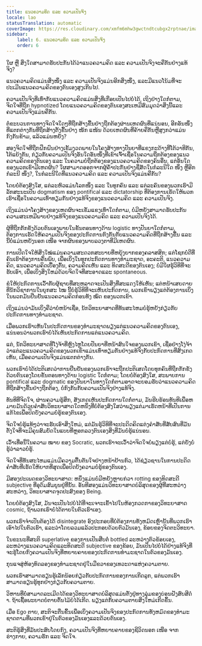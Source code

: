 ```yaml
---
title: ແນວຄວາມຄິດ ແລະ ຄວາມເປັນຈິງ
locale: lao
statusTranslation: automatic
coverImage: https://res.cloudinary.com/xmfm6mhw3gwctndtcubgx2rptnae/image/upload/v1741354419/small_cover_la_gran_rebelion_28716e29d2.webp
sidebar:
    label: 6. ແນວຄວາມຄິດ ແລະ ຄວາມເປັນຈິງ
    order: 6
---
```

ໃຜ ຫຼື ສິ່ງໃດສາມາດຮັບປະກັນໄດ້ວ່າແນວຄວາມຄິດ ແລະ ຄວາມເປັນຈິງຈະຄືກັນຢ່າງແທ້ຈິງ?

ແນວຄວາມຄິດແມ່ນສິ່ງໜຶ່ງ ແລະ ຄວາມເປັນຈິງແມ່ນອີກສິ່ງໜຶ່ງ, ແລະມີແນວໂນ້ມທີ່ຈະປະເມີນແນວຄວາມຄິດຂອງຕົນເອງສູງເກີນໄປ.

ຄວາມເປັນຈິງທີ່ເທົ່າກັບແນວຄວາມຄິດແມ່ນສິ່ງທີ່ເກືອບເປັນໄປບໍ່ໄດ້, ເຖິງຢ່າງໃດກໍ່ຕາມ, ຈິດໃຈທີ່ຖືກ hypnotized ໂດຍແນວຄວາມຄິດຂອງຕົນເອງສະເຫມີສົມມຸດວ່າສິ່ງນີ້ແລະຄວາມເປັນຈິງແມ່ນຄືກັນ.

ຕໍ່ຂະບວນການທາງຈິດໃຈໃດໆທີ່ຖືກສ້າງຂື້ນຢ່າງຖືກຕ້ອງຜ່ານເຫດຜົນທີ່ແນ່ນອນ, ອີກອັນໜຶ່ງທີ່ແຕກຕ່າງກັນທີ່ຖືກສ້າງຕັ້ງຂື້ນຢ່າງ ໜັກ ແໜ້ນ ດ້ວຍເຫດຜົນທີ່ຄ້າຍຄືກັນຫຼືສູງກວ່າແມ່ນກົງກັນຂ້າມ, ແລ້ວແມ່ນຫຍັງ?

ສອງຈິດໃຈທີ່ຖືກຝຶກຝົນຢ່າງເຂັ້ມງວດພາຍໃນໂຄງສ້າງທາງປັນຍາທີ່ແຂງກະດ້າງທີ່ໂຕ້ວາທີກັນ, ໂຕ້ແຍ້ງກັນ, ກ່ຽວກັບຄວາມເປັນຈິງອັນໃດອັນໜຶ່ງທີ່ເຂົາເຈົ້າເຊື່ອໃນຄວາມຖືກຕ້ອງຂອງແນວຄວາມຄິດຂອງຕົນເອງ ແລະ ໃນຄວາມບໍ່ຖືກຕ້ອງຂອງແນວຄວາມຄິດຂອງຄົນອື່ນ, ແຕ່ອັນໃດຂອງພວກເຂົາມີເຫດຜົນ? ໃຜສາມາດອອກຈາກຜູ້ຄໍ້າປະກັນຢ່າງຊື່ສັດໃນກໍລະນີໃດ ໜຶ່ງ ຫຼືອີກກໍລະນີ ໜຶ່ງ?, ໃນກໍລະນີໃດທີ່ແນວຄວາມຄິດ ແລະ ຄວາມເປັນຈິງແມ່ນຄືກັນ?

ໂດຍບໍ່ຕ້ອງສົງໃສ, ແຕ່ລະຫົວແມ່ນໂລກໜຶ່ງ ແລະ ໃນທຸກຄົນ ແລະ ແຕ່ລະຄົນຂອງພວກເຮົາມີລັກສະນະເປັນ dogmatism ຂອງ pontifical ແລະ dictatorship ທີ່ຕ້ອງການເຮັດໃຫ້ພວກເຮົາເຊື່ອໃນຄວາມເທົ່າທຽມກັນຢ່າງແທ້ຈິງຂອງແນວຄວາມຄິດ ແລະ ຄວາມເປັນຈິງ.

ເຖິງແມ່ນວ່າໂຄງສ້າງຂອງເຫດຜົນຈະເຂັ້ມແຂງເທົ່າໃດກໍ່ຕາມ, ບໍ່ມີຫຍັງສາມາດຮັບປະກັນຄວາມສະເຫມີພາບຢ່າງແທ້ຈິງຂອງແນວຄວາມຄິດ ແລະ ຄວາມເປັນຈິງໄດ້.

ຜູ້ທີ່ຖືກກັກຂັງດ້ວຍຕົນເອງພາຍໃນຂັ້ນຕອນທາງດ້ານ logistic ທາງປັນຍາໃດກໍ່ຕາມ, ຕ້ອງການເຮັດໃຫ້ຄວາມເປັນຈິງຂອງປະກົດການກົງກັນກັບແນວຄວາມຄິດທີ່ຖືກສ້າງຂື້ນ ແລະ ນີ້ບໍ່ແມ່ນຫຍັງນອກ ເໜືອ ຈາກຜົນຂອງພາບລວງຕາທີ່ມີເຫດຜົນ.

ການເປີດໃຈໃຫ້ສິ່ງໃໝ່ແມ່ນຄວາມສະດວກສະບາຍທີ່ຫຍຸ້ງຍາກຂອງຄລາສສິກ; ແຕ່ໂຊກບໍ່ດີທີ່ຄົນເຮົາຕ້ອງການຄົ້ນພົບ, ເພື່ອເບິ່ງໃນທຸກປະກົດການທາງທໍາມະຊາດ, ອະຄະຕິ, ແນວຄວາມຄິດ, ແນວຄວາມຄິດເບື້ອງຕົ້ນ, ຄວາມຄິດເຫັນ ແລະ ທິດສະດີຂອງຕົນເອງ; ບໍ່ມີໃຜຮູ້ວິທີທີ່ຈະຮັບເອົາ, ເພື່ອເບິ່ງສິ່ງໃຫມ່ດ້ວຍຈິດໃຈທີ່ສະອາດແລະ spontaneous.

ຂໍໃຫ້ປະກົດການເວົ້າກັບຜູ້ຊາຍທີ່ສະຫລາດຈະເປັນສິ່ງທີ່ສະແດງໃຫ້ເຫັນ; ແຕ່ຫນ້າເສຍດາຍທີ່ນັກວິຊາການໃນຍຸກສະ ໄໝ ນີ້ບໍ່ຮູ້ວິທີທີ່ຈະເຫັນປະກົດການ, ພວກເຂົາພຽງແຕ່ຕ້ອງການເບິ່ງໃນພວກມັນຢືນຢັນແນວຄວາມຄິດກ່ອນທັງ ໝົດ ຂອງພວກເຂົາ.

ເຖິງແມ່ນວ່າມັນເບິ່ງຄືວ່າບໍ່ຫນ້າເຊື່ອ, ນັກວິທະຍາສາດທີ່ທັນສະໄຫມບໍ່ຮູ້ຫຍັງກ່ຽວກັບປະກົດການທາງທໍາມະຊາດ.

ເມື່ອພວກເຮົາເຫັນໃນປະກົດການຂອງທໍາມະຊາດພຽງແຕ່ແນວຄວາມຄິດຂອງຕົນເອງ, ແນ່ນອນວ່າພວກເຮົາບໍ່ໄດ້ເຫັນປະກົດການແຕ່ແນວຄວາມຄິດ.

ແຕ່, ນັກວິທະຍາສາດທີ່ໂງ່ຈ້າທີ່ຫຼົງໄຫຼໂດຍປັນຍາທີ່ຫນ້າສົນໃຈຂອງພວກເຂົາ, ເຊື່ອຢ່າງໂງ່ຈ້າວ່າແຕ່ລະແນວຄວາມຄິດຂອງພວກເຂົາແມ່ນເທົ່າທຽມກັນຢ່າງແທ້ຈິງກັບປະກົດການທີ່ສັງເກດເຫັນ, ເມື່ອຄວາມເປັນຈິງແມ່ນແຕກຕ່າງກັນ.

ພວກເຮົາບໍ່ໄດ້ປະຕິເສດວ່າການຢືນຢັນຂອງພວກເຮົາຈະຖືກປະຕິເສດໂດຍທຸກຄົນທີ່ຖືກກັກຂັງດ້ວຍຕົນເອງໂດຍຂັ້ນຕອນທາງດ້ານ logistic ໃດກໍ່ຕາມ; ໂດຍບໍ່ຕ້ອງສົງໃສ, ສະພາບການ pontifical ແລະ dogmatic ຂອງປັນຍາໃນທາງໃດກໍ່ຕາມອາດຈະຍອມຮັບວ່າແນວຄວາມຄິດທີ່ຖືກສ້າງຂື້ນຢ່າງຖືກຕ້ອງ, ບໍ່ກົງກັນກັບຄວາມເປັນຈິງຢ່າງແທ້ຈິງ.

ທັນທີທີ່ຈິດໃຈ, ຜ່ານຄວາມຮູ້ສຶກ, ສັງເກດເຫັນປະກົດການໃດກໍ່ຕາມ, ມັນຮີບຮ້ອນທັນທີເພື່ອຫມາຍມັນດ້ວຍຄໍາສັບວິທະຍາສາດໃດຫນຶ່ງທີ່ບໍ່ຕ້ອງສົງໃສວ່າພຽງແຕ່ມາເຮັດຫນ້າທີ່ເປັນການແກ້ໄຂເພື່ອປິດບັງຄວາມບໍ່ຮູ້ຂອງຕົນເອງ.

ຈິດໃຈບໍ່ຮູ້ແທ້ໆວ່າຈະຮັບເອົາສິ່ງໃຫມ່, ແຕ່ມັນຮູ້ວິທີທີ່ຈະປະດິດຄິດແຕ່ງຄໍາສັບທີ່ສັບສົນທີ່ມັນຕັ້ງໃຈທີ່ຈະມີຄຸນສົມບັດໃນແບບທີ່ຫຼອກລວງຕົນເອງສິ່ງທີ່ມັນບໍ່ຮູ້ແນ່ນອນ.

ເວົ້າເທື່ອນີ້ໃນຄວາມ ໝາຍ ຂອງ Socratic, ພວກເຮົາຈະເວົ້າວ່າຈິດໃຈບໍ່ພຽງແຕ່ບໍ່ຮູ້, ແຕ່ຍັງບໍ່ຮູ້ວ່າລາວບໍ່ຮູ້.

ຈິດໃຈທີ່ທັນສະໄຫມແມ່ນມີຄວາມຕື້ນຕັນໃຈຢ່າງຫນ້າຢ້ານກົວ, ໄດ້ຊ່ຽວຊານໃນການປະດິດຄໍາສັບທີ່ເຮັດໃຫ້ຍາກທີ່ສຸດເພື່ອປິດບັງຄວາມບໍ່ຮູ້ຂອງຕົນເອງ.

ມີສອງປະເພດຂອງວິທະຍາສາດ: ຫນຶ່ງແມ່ນບໍ່ມີຫຍັງຫຼາຍກ່ວາ rotting ຂອງທິດສະດີ subjective ທີ່ອຸດົມສົມບູນຢູ່ທີ່ນັ້ນ. ອັນທີສອງແມ່ນວິທະຍາສາດບໍລິສຸດຂອງຜູ້ທີ່ສະຫວ່າງສະຫວ່າງ, ວິທະຍາສາດຈຸດປະສົງຂອງ Being.

ໂດຍບໍ່ຕ້ອງສົງໃສ, ມັນຈະເປັນໄປບໍ່ໄດ້ທີ່ຈະເຈາະເຂົ້າໄປໃນຫ້ອງກວດກາຂອງວິທະຍາສາດ cosmic, ຖ້າພວກເຮົາບໍ່ໄດ້ຕາຍໃນຕົວເຮົາເອງ.

ພວກເຮົາຈໍາເປັນຕ້ອງໄດ້ disintegrate ອົງປະກອບທີ່ບໍ່ຕ້ອງການທັງຫມົດເຫຼົ່ານັ້ນທີ່ພວກເຮົາເອົາໄປໃນຕົວເຮົາ, ແລະວ່າໂດຍລວມແລ້ວປະກອບດ້ວຍຕົວມັນເອງ, ຂ້ອຍຂອງຈິດຕະວິທະຍາ.

ໃນຂະນະທີ່ສະຕິ superlative ຂອງການເປັນສືບຕໍ່ bottled ລະຫວ່າງຕົວຂ້ອຍເອງ, ລະຫວ່າງແນວຄວາມຄິດແລະທິດສະດີ subjective ຂອງຂ້ອຍ, ມັນເປັນໄປບໍ່ໄດ້ຢ່າງແທ້ຈິງທີ່ຈະຮູ້ໂດຍກົງຄວາມເປັນຈິງທີ່ຫຍາບຄາຍຂອງປະກົດການທໍາມະຊາດໃນຕົວຂອງມັນເອງ.

ກຸນແຈສູ່ຫ້ອງທົດລອງຂອງທຳມະຊາດຢູ່ໃນມືຂວາຂອງເທວະດາແຫ່ງຄວາມຕາຍ.

ພວກເຮົາສາມາດຮຽນຮູ້ເລັກນ້ອຍກ່ຽວກັບປະກົດການຂອງການເກີດລູກ, ແຕ່ພວກເຮົາສາມາດຮຽນຮູ້ທຸກຢ່າງກ່ຽວກັບຄວາມຕາຍ.

ວິຫານທີ່ບໍ່ສາມາດລະເມີດໄດ້ຂອງວິທະຍາສາດບໍລິສຸດແມ່ນຕັ້ງຢູ່ທາງລຸ່ມຂອງບ່ອນຝັງສົບສີດໍາ. ຖ້າເຊື້ອພະຍາດບໍ່ຕາຍຕົ້ນໄມ້ບໍ່ໄດ້ເກີດ. ພຽງແຕ່ກັບຄວາມຕາຍສິ່ງໃຫມ່ເກີດຂຶ້ນ.

ເມື່ອ Ego ຕາຍ, ສະຕິຈະຕື່ນຂຶ້ນເພື່ອເບິ່ງຄວາມເປັນຈິງຂອງປະກົດການທັງຫມົດຂອງທໍາມະຊາດຕາມທີ່ພວກເຂົາຢູ່ໃນຕົວຂອງມັນເອງແລະດ້ວຍຕົນເອງ.

ສະຕິຮູ້ສິ່ງທີ່ມັນປະສົບໂດຍກົງ, ຄວາມເປັນຈິງທີ່ຫຍາບຄາຍຂອງຊີວິດນອກ ເໜືອ ຈາກຮ່າງກາຍ, ຄວາມຮັກ ແລະ ຈິດໃຈ.

